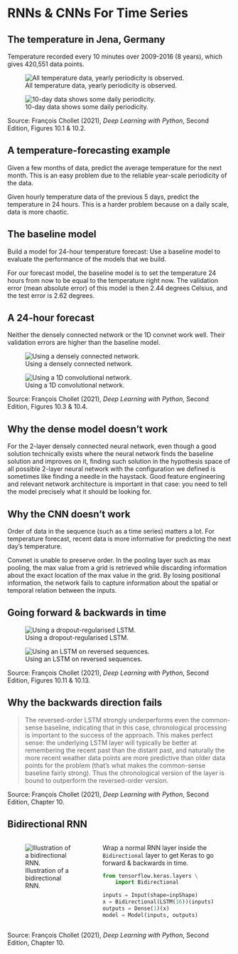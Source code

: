 
# RNNs & CNNs For Time Series {background-image="unsw-yellow-shape.png" data-visibility="uncounted"}

## The temperature in Jena, Germany

Temperature recorded every 10 minutes over 2009-2016 (8 years), which gives 420,551 data points.

::: {layout-ncol=2}
![All temperature data, yearly periodicity is observed.](chollet-temperatureall-blur.png)

![10-day data shows some daily periodicity.](chollet-temperature10days-blur.png)
:::

::: footer
Source: François Chollet (2021), _Deep Learning with Python_, Second Edition, Figures 10.1 & 10.2.
::: 

## A temperature-forecasting example

Given a few months of data, predict the average temperature for the next month. This is an easy problem due to the reliable year-scale periodicity of the data.

Given hourly temperature data of the previous 5 days, predict the temperature in 24 hours. This is a harder problem because on a daily scale, data is more chaotic.

## The baseline model

Build a model for 24-hour temperature forecast: Use a baseline model to evaluate the performance of the models that we build. 

For our forecast model, the baseline model is to set the temperature 24 hours from now to be equal to the temperature right now. The validation error (mean absolute error) of this model is then 2.44 degrees Celsius, and the test error is 2.62 degrees.

## A 24-hour forecast 

Neither the densely connected network or the 1D convnet work well.
Their validation errors are higher than the baseline model.

::: {layout-ncol=2}
![Using a densely connected network.](chollet-feedforwardresult-blur.png)

![Using a 1D convolutional network.](chollet-convoresult-blur.png)
:::

::: footer
Source: François Chollet (2021), _Deep Learning with Python_, Second Edition, Figures 10.3 & 10.4.
::: 

## Why the dense model doesn't work

For the 2-layer densely connected neural network, even though a good solution technically exists where the neural network finds the baseline solution and improves on it, finding such solution in the hypothesis space of all possible 2-layer neural network with the configuration we defined is sometimes like finding a needle in the haystack. Good feature engineering and relevant network architecture is important in that case: you need to tell the model precisely what it should be looking for.

## Why the CNN doesn't work

Order of data in the sequence (such as a time series) matters a lot. For temperature forecast, recent data is more informative for predicting the next day's temperature. 

Convnet is unable to preserve order. In the pooling layer such as max pooling, the max value from a grid is retrieved while discarding information about the exact location of the max value in the grid. By losing positional information, the network fails to capture information about the spatial or temporal relation between the inputs.

## Going forward & backwards in time

::: {layout-ncol=2}
![Using a dropout-regularised LSTM.](chollet-10-11-blur.png)

![Using an LSTM on reversed sequences.](chollet-10-13-blur.png)
:::

::: footer
Source: François Chollet (2021), _Deep Learning with Python_, Second Edition, Figures 10.11 & 10.13.
::: 

## Why the backwards direction fails

> The reversed-order LSTM strongly underperforms even the common-sense baseline, indicating that in this case, chronological processing is important to the success of the approach. This makes perfect sense: the underlying LSTM layer will typically be better at remembering the recent past than the distant past, and naturally the more recent weather data points are more predictive than older data points for the problem (that’s what makes the common-sense baseline fairly strong). Thus the chronological version of the layer is bound to outperform the reversed-order version.

::: footer
Source: François Chollet (2021), _Deep Learning with Python_, Second Edition, Chapter 10.
::: 

## Bidirectional RNN

::: columns
::: {.column width="40%"}
![Illustration of a bidirectional RNN.](chollet-10-14-blur.png)
:::
::: {.column width="60%"}
Wrap a normal RNN layer inside the `Bidirectional` layer to get Keras to go forward & backwards in time.

```python
from tensorflow.keras.layers \
    import Bidirectional

inputs = Input(shape=inpShape)
x = Bidirectional(LSTM(16))(inputs)
outputs = Dense(1)(x)
model = Model(inputs, outputs) 
```
:::
:::

::: footer
Source: François Chollet (2021), _Deep Learning with Python_, Second Edition, Chapter 10.
::: 